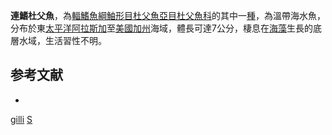 {{Speciesbox
| taxon = Synchirus gilli
| binomial_authority = [[Bean|Bean]], 1890
| status = NE
| status_system = IUCN3.1
}}
'''連鰭杜父魚'''，為[[輻鰭魚綱|輻鰭魚綱]][[鮋形目|鮋形目]][[杜父魚亞目|杜父魚亞目]][[杜父魚科|杜父魚科]]的其中一[[種|種]]，為溫帶海水魚，分布於東[[太平洋|太平洋]][[阿拉斯加|阿拉斯加]]至[[美國|美國]][[加州|加州]]海域，體長可達7公分，棲息在[[海藻|海藻]]生長的底層水域，生活習性不明。

==参考文献==
*{{FishBase_species|genus=Synchirus|species=gilli|year=2014|month=5}}

{{鮋形目小作品}}
{{Taxonbar}}
[[Category:連鰭杜父魚屬|gilli]]
[[Category:1890年描述的魚類|S]]